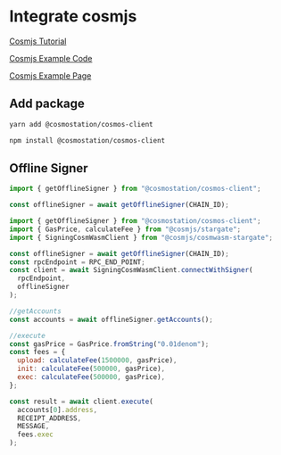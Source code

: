 # Integrate cosmjs

[Cosmjs Tutorial](https://tutorials.cosmos.network/tutorials/7-cosmjs/)

[Cosmjs Example Code](https://github.com/cosmostation/cosmostation-dapps-example/tree/main/examples/cosmjs-example)

[Cosmjs Example Page](https://cosmjs-example.dev.cosmostation.io/)

## Add package

```bash filename="yarn"
yarn add @cosmostation/cosmos-client
```

```bash filename="npm"
npm install @cosmostation/cosmos-client
```

## Offline Signer

```js
import { getOfflineSigner } from "@cosmostation/cosmos-client";

const offlineSigner = await getOfflineSigner(CHAIN_ID);
```

```js filename="Example"
import { getOfflineSigner } from "@cosmostation/cosmos-client";
import { GasPrice, calculateFee } from "@cosmjs/stargate";
import { SigningCosmWasmClient } from "@cosmjs/cosmwasm-stargate";

const offlineSigner = await getOfflineSigner(CHAIN_ID);
const rpcEndpoint = RPC_END_POINT;
const client = await SigningCosmWasmClient.connectWithSigner(
  rpcEndpoint,
  offlineSigner
);

//getAccounts
const accounts = await offlineSigner.getAccounts();

//execute
const gasPrice = GasPrice.fromString("0.01denom");
const fees = {
  upload: calculateFee(1500000, gasPrice),
  init: calculateFee(500000, gasPrice),
  exec: calculateFee(500000, gasPrice),
};

const result = await client.execute(
  accounts[0].address,
  RECEIPT_ADDRESS,
  MESSAGE,
  fees.exec
);
```
